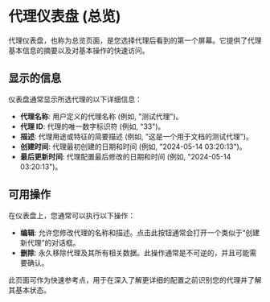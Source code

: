 # 代理仪表盘 (总览)

代理仪表盘，也称为总览页面，是您选择代理后看到的第一个屏幕。它提供了代理基本信息的摘要以及对基本操作的快速访问。

## 显示的信息

仪表盘通常显示所选代理的以下详细信息：

- **代理名称**: 用户定义的代理名称 (例如, "测试代理")。
- **代理 ID**: 代理的唯一数字标识符 (例如, "33")。
- **描述**: 代理用途或特征的简要描述 (例如, "这是一个用于文档的测试代理")。
- **创建时间**: 代理最初创建的日期和时间 (例如, "2024-05-14 03:20:13")。
- **最后更新时间**: 代理配置最后修改的日期和时间 (例如, "2024-05-14 03:20:13")。

## 可用操作

在仪表盘上，您通常可以执行以下操作：

- **编辑**: 允许您修改代理的名称和描述。点击此按钮通常会打开一个类似于“创建新代理”的对话框。
- **删除**: 永久移除代理及其所有相关数据。此操作通常是不可逆的，并且可能需要确认。

此页面可作为快速参考点，用于在深入了解更详细的配置之前识别您的代理并了解其基本状态。
